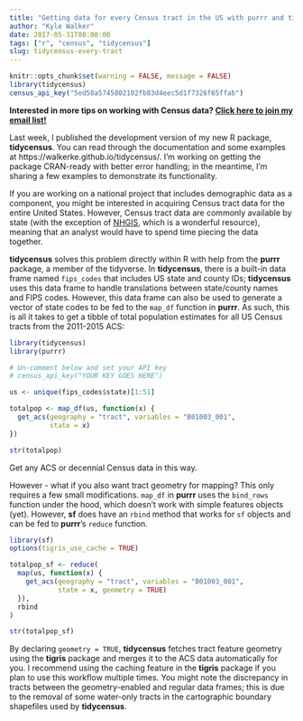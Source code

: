 ```yaml
---
title: "Getting data for every Census tract in the US with purrr and tidycensus"
author: "Kyle Walker"
date: 2017-05-31T08:00:00
tags: ["r", "census", "tidycensus"]
slug: tidycensus-every-tract
---
```


```r
knitr::opts_chunk$set(warning = FALSE, message = FALSE)
library(tidycensus)
census_api_key("5ed58a5745802102fb83d4eec5d1f7326f65ffab")
```

__Interested in more tips on working with Census data? [Click here to join my email list!](http://eepurl.com/cPGKZD)__

Last week, I published the development version of my new R package, __tidycensus__.  You can read through the documentation and some examples at https://walkerke.github.io/tidycensus/.  I'm working on getting the package CRAN-ready with better error handling; in the meantime, I'm sharing a few examples to demonstrate its functionality.  

If you are working on a national project that includes demographic data as a component, you might be interested in acquiring Census tract data for the entire United States.  However, Census tract data are commonly available by state (with the exception of [NHGIS](http://www.nhgis.org), which is a wonderful resource), meaning that an analyst would have to spend time piecing the data together.  

__tidycensus__ solves this problem directly within R with help from the __purrr__ package, a member of the tidyverse.  In __tidycensus__, there is a built-in data frame named `fips_codes` that includes US state and county IDs; __tidycensus__ uses this data frame to handle translations between state/county names and FIPS codes.  However, this data frame can also be used to generate a vector of state codes to be fed to the `map_df` function in __purrr__.  As such, this is all it takes to get a tibble of total population estimates for all US Census tracts from the 2011-2015 ACS: 

```r
library(tidycensus)
library(purrr)

# Un-comment below and set your API key
# census_api_key("YOUR KEY GOES HERE")

us <- unique(fips_codes$state)[1:51]

totalpop <- map_df(us, function(x) {
  get_acs(geography = "tract", variables = "B01003_001", 
          state = x)
})

str(totalpop)
```

Get any ACS or decennial Census data in this way.  

However - what if you also want tract geometry for mapping?  This only requires a few small modifications.  `map_df` in __purrr__ uses the `bind_rows` function under the hood, which doesn't work with simple features objects (yet).  However, __sf__ does have an `rbind` method that works for `sf` objects and can be fed to __purrr__'s `reduce` function.  

```r
library(sf)
options(tigris_use_cache = TRUE)

totalpop_sf <- reduce(
  map(us, function(x) {
    get_acs(geography = "tract", variables = "B01003_001", 
            state = x, geometry = TRUE)
  }), 
  rbind
)

str(totalpop_sf)
```

By declaring `geometry = TRUE`, __tidycensus__ fetches tract feature geometry using the __tigris__ package and merges it to the ACS data automatically for you.  I recommend using the caching feature in the __tigris__ package if you plan to use this workflow multiple times.  You might note the discrepancy in tracts between the geometry-enabled and regular data frames; this is due to the removal of some water-only tracts in the cartographic boundary shapefiles used by __tidycensus__.  



